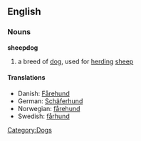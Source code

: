 ==English==
=== Nouns ===

'''sheepdog'''
# a breed of [[dog]], used for [[herding]] [[sheep]]
==== Translations ====
*Danish: [[Fårehund]]
*German: [[Schäferhund]]
*Norwegian: [[fårehund]]
*Swedish: [[fårhund]]
[[Category:Dogs]]